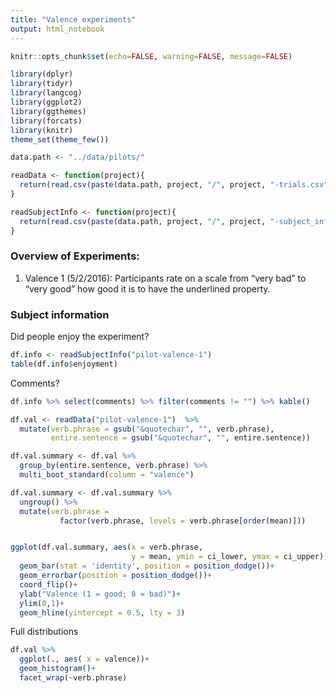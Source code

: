 ```yaml
---
title: "Valence experiments"
output: html_notebook
---
```



```r
knitr::opts_chunk$set(echo=FALSE, warning=FALSE, message=FALSE)
```


```r
library(dplyr)
library(tidyr)
library(langcog)
library(ggplot2)
library(ggthemes)
library(forcats)
library(knitr)
theme_set(theme_few())

data.path <- "../data/pilots/"

readData <- function(project){
  return(read.csv(paste(data.path, project, "/", project, "-trials.csv", sep = "")))
}

readSubjectInfo <- function(project){
  return(read.csv(paste(data.path, project, "/", project, "-subject_information.csv", sep = "")))
}
```

### Overview of Experiments:


1. Valence 1 (5/2/2016): Participants rate on a scale from "very bad" to "very good" how good it is to have the underlined property.


### Subject information


Did people enjoy the experiment?

```r
df.info <- readSubjectInfo("pilot-valence-1")
table(df.info$enjoyment)
```
Comments?

```r
df.info %>% select(comments) %>% filter(comments != "") %>% kable()
```



```r
df.val <- readData("pilot-valence-1")  %>%
  mutate(verb.phrase = gsub("&quotechar", "", verb.phrase),
         entire.sentence = gsub("&quotechar", "", entire.sentence))
```

```r
df.val.summary <- df.val %>%
  group_by(entire.sentence, verb.phrase) %>%
  multi_boot_standard(column = "valence")
```

```r
df.val.summary <- df.val.summary %>%
  ungroup() %>%
  mutate(verb.phrase = 
           factor(verb.phrase, levels = verb.phrase[order(mean)]))


ggplot(df.val.summary, aes(x = verb.phrase, 
                           y = mean, ymin = ci_lower, ymax = ci_upper))+
  geom_bar(stat = 'identity', position = position_dodge())+
  geom_errorbar(position = position_dodge())+
  coord_flip()+
  ylab("Valence (1 = good; 0 = bad)")+
  ylim(0,1)+
  geom_hline(yintercept = 0.5, lty = 3)
```


Full distributions

```r
df.val %>%
  ggplot(., aes( x = valence))+
  geom_histogram()+
  facet_wrap(~verb.phrase)
```

